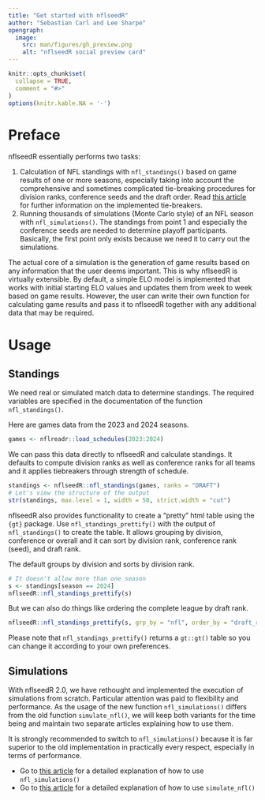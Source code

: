 ```yaml
---
title: "Get started with nflseedR"
author: "Sebastian Carl and Lee Sharpe"
opengraph:
  image:
    src: man/figures/gh_preview.png
    alt: "nflseedR social preview card"
---
```


```r
knitr::opts_chunk$set(
  collapse = TRUE,
  comment = "#>"
)
options(knitr.kable.NA = '-')
```

# Preface

nflseedR essentially performs two tasks:

1. Calculation of NFL standings with `nfl_standings()` based on game results of one or more seasons, especially taking into account the comprehensive and sometimes complicated tie-breaking procedures for division ranks, conference seeds and the draft order. Read [this article](https://nflseedr.com/articles/tiebreaker.html) for further information on the implemented tie-breakers.
2. Running thousands of simulations (Monte Carlo style) of an NFL season with `nfl_simulations()`. The standings from point 1 and especially the conference seeds are needed to determine playoff participants. Basically, the first point only exists because we need it to carry out the simulations.

The actual core of a simulation is the generation of game results based on any information that the user deems important. This is why nflseedR is virtually extensible. By default, a simple ELO model is implemented that works with initial starting ELO values and updates them from week to week based on game results. However, the user can write their own function for calculating game results and pass it to nflseedR together with any additional data that may be required.

# Usage

## Standings

We need real or simulated match data to determine standings. The required variables are specified in the documentation of the function `nfl_standings()`.

Here are games data from the 2023 and 2024 seasons.

```r
games <- nflreadr::load_schedules(2023:2024)
```

We can pass this data directly to nflseedR and calculate standings. It defaults to compute division ranks as well as conference ranks for all teams and it applies tiebreakers through strength of schedule.

```r
standings <- nflseedR::nfl_standings(games, ranks = "DRAFT")
# Let's view the structure of the output
str(standings, max.level = 1, width = 50, strict.width = "cut")
```

nflseedR also provides functionality to create a "pretty" html table using the `{gt}` package. Use `nfl_standings_prettify()` with the output of `nfl_standings()` to create the table. It allows grouping by division, conference or overall and it can sort by division rank, conference rank (seed), and draft rank.

The default groups by division and sorts by division rank.

```r
# It doesn't allow more than one season
s <- standings[season == 2024]
nflseedR::nfl_standings_prettify(s)
```

But we can also do things like ordering the complete league by draft rank.

```r
nflseedR::nfl_standings_prettify(s, grp_by = "nfl", order_by = "draft_rank")
```

Please note that `nfl_standings_prettify()` returns a `gt::gt()` table so you can change it according to your own preferences.

## Simulations

With nflseedR 2.0, we have rethought and implemented the execution of simulations from scratch. Particular attention was paid to flexibility and performance. As the usage of the new function `nfl_simulations()` differs from the old function `simulate_nfl()`, we will keep both variants for the time being and maintain two separate articles explaining how to use them.

It is strongly recommended to switch to `nfl_simulations()` because it is far superior to the old implementation in practically every respect, especially in terms of performance.

- Go to [this article](https://nflseedr.com/articles/nflsim2.html) for a detailed explanation of how to use `nfl_simulations()`
- Go to [this article](https://nflseedr.com/articles/nflsim.html) for a detailed explanation of how to use `simulate_nfl()`

